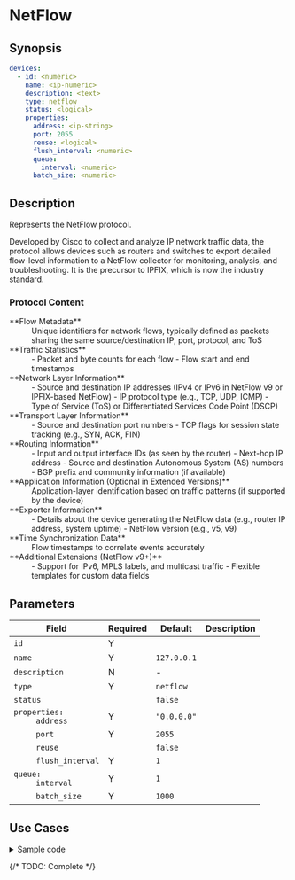 # NetFlow

## Synopsis

```yaml
devices:
  - id: <numeric>
    name: <ip-numeric>
    description: <text>
    type: netflow
    status: <logical>
    properties:
      address: <ip-string>
      port: 2055
      reuse: <logical>
      flush_interval: <numeric>
      queue:
        interval: <numeric>
      batch_size: <numeric>
```

## Description

Represents the NetFlow protocol.

Developed by Cisco to collect and analyze IP network traffic data, the protocol allows devices such as routers and switches to export detailed flow-level information to a NetFlow collector for monitoring, analysis, and troubleshooting. It is the precursor to IPFIX, which is now the industry standard.

### Protocol Content

<dl>
   <dt>**Flow Metadata**</dt>
      <dd>
      Unique identifiers for network flows, typically defined as packets sharing the same source/destination IP, port, protocol, and ToS
      </dd>

   <dt>**Traffic Statistics**</dt>
      <dd>
      - Packet and byte counts for each flow
      - Flow start and end timestamps
      </dd>

   <dt>**Network Layer Information**</dt>
      <dd>
      - Source and destination IP addresses (IPv4 or IPv6 in NetFlow v9 or IPFIX-based NetFlow)
      - IP protocol type (e.g., TCP, UDP, ICMP)
      - Type of Service (ToS) or Differentiated Services Code Point (DSCP)
      </dd>

   <dt>**Transport Layer Information**</dt>
      <dd>
      - Source and destination port numbers
      - TCP flags for session state tracking (e.g., SYN, ACK, FIN)
      </dd>

   <dt>**Routing Information**</dt>
      <dd>
      - Input and output interface IDs (as seen by the router)
      - Next-hop IP address
      - Source and destination Autonomous System (AS) numbers
      - BGP prefix and community information (if available)
      </dd>

   <dt>**Application Information (Optional in Extended Versions)**</dt>
      <dd>
      Application-layer identification based on traffic patterns (if supported by the device)
      </dd>

   <dt>**Exporter Information**</dt>
      <dd>
      - Details about the device generating the NetFlow data (e.g., router IP address, system uptime)
      - NetFlow version (e.g., v5, v9)
      </dd>

   <dt>**Time Synchronization Data**</dt>
      <dd>
      Flow timestamps to correlate events accurately
      </dd>

   <dt>**Additional Extensions (NetFlow v9+)**</dt>
      <dd>
      - Support for IPv6, MPLS labels, and multicast traffic
      - Flexible templates for custom data fields
      </dd>
</dl>

## Parameters

|Field|Required|Default|Description|
|---|---|---|---|
|`id`|Y|||
|`name`|Y|`127.0.0.1`||
|`description`|N|-||
|`type`|Y|`netflow`||
|`status`||`false`||
|<dt>`properties:`</dt><dd>`address`</dd>|Y|`"0.0.0.0"`||
|<dd>`port`</dd>|Y|`2055`||
|<dd>`reuse`</dd>||`false`||
|<dd>`flush_interval`</dd>|Y|`1`||
|<dd><dt>`queue:`</dt><dd>`interval`</dd></dd>|Y|`1`||
|<dd>`batch_size`</dd>|Y|`1000`||

## Use Cases

<details>
<summary>Sample code</summary>
```yaml
```
</details>

{/* TODO: Complete */}